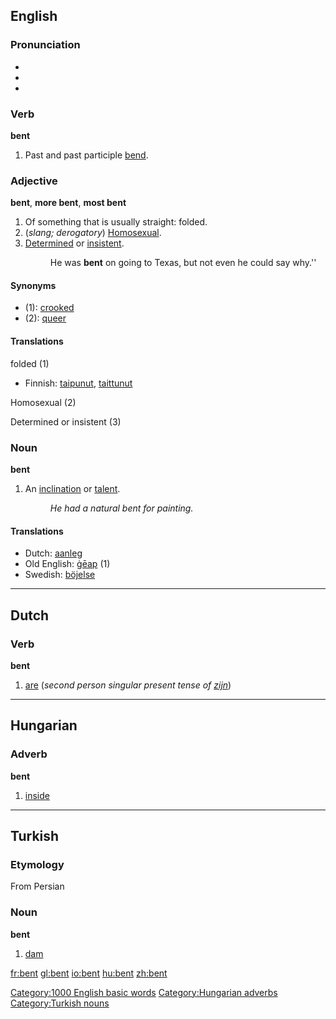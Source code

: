 ==English==
===Pronunciation===
*{{AHD|/bĕnt/}}
*{{IPA|/bent/}}
*{{SAMPA|/bent/}}

===Verb===
'''bent'''

# Past and past participle [[bend]].

===Adjective===
'''bent''', '''more bent''', '''most bent'''

#Of something that is usually straight: folded.
#(''slang; derogatory'') [[Homosexual]].
#[[determined|Determined]] or [[insistent]].
#:He was '''bent''' on going to Texas, but not even he could say why.''

====Synonyms====
*(1): [[crooked]]
*(2): [[queer]]

====Translations====
;folded (1)
{{top}}
*Finnish: [[taipunut]], [[taittunut]]
{{mid}}
{{bottom}}

;Homosexual (2)
{{top}}
{{mid}}
{{bottom}}

;Determined or insistent (3)
{{top}}
{{mid}}
{{bottom}}

===Noun===
'''bent'''

#An [[inclination]] or [[talent]].
#: ''He had a natural bent for painting.''

====Translations====
*Dutch: [[aanleg]] {{m}}
*Old English: [[geap|ġēap]] (1)
*Swedish: [[böjelse]]


----

==Dutch==
===Verb===
'''bent'''

#[[are]] (''second person singular present tense of [[zijn]]'')


----

==Hungarian==

===Adverb===
'''bent'''

# [[inside]]


----

==Turkish==
===Etymology===
From Persian
===Noun===
'''bent'''

# [[dam]]

[[Category:1000 English basic words]]
[[Category:Hungarian adverbs]]
[[Category:Turkish nouns]]

[[fr:bent]]
[[gl:bent]]
[[io:bent]]
[[hu:bent]]
[[zh:bent]]
